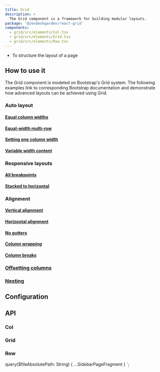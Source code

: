 ```yaml
---
title: Grid
description: >
  The Grid component is a framework for building modular layouts.
package: '@zendeskgarden/react-grid'
components:
  - grid/src/elements/Col.tsx
  - grid/src/elements/Grid.tsx
  - grid/src/elements/Row.tsx
---
```


<Usage>
  <Use>
    <ul>
      <li>To structure the layout of a page</li>
    </ul>
  </Use>
</Usage>

## How to use it

The Grid component is modeled on Bootstrap's Grid system. The following examples
link to corresponding Bootstrap documentation and demonstrate how advanced layouts
can be achieved using Grid.

### Auto layout

#### [Equal column widths](https://getbootstrap.com/docs/4.3/layout/grid/#equal-width)


<CodeExample code={EqualCode}>
  <Equal />
</CodeExample>

#### [Equal-width multi-row](https://getbootstrap.com/docs/4.3/layout/grid/#equal-width-multi-row)


<CodeExample code={EqualMultiCode}>
  <EqualMulti />
</CodeExample>

#### [Setting one column width](https://getbootstrap.com/docs/4.3/layout/grid/#setting-one-column-width)


<CodeExample code={OneColCode}>
  <OneCol />
</CodeExample>

#### [Variable width content](https://getbootstrap.com/docs/4.3/layout/grid/#variable-width-content)


<CodeExample code={VariableCode}>
  <Variable />
</CodeExample>

### Responsive layouts

#### [All breakpoints](https://getbootstrap.com/docs/4.3/layout/grid/#all-breakpoints)


<CodeExample code={AllBreakCode}>
  <AllBreak />
</CodeExample>

#### [Stacked to horizontal](https://getbootstrap.com/docs/4.3/layout/grid/#stacked-to-horizontal)


<CodeExample code={StackedCode}>
  <Stacked />
</CodeExample>

### Alignment

#### [Vertical alignment](https://getbootstrap.com/docs/4.3/layout/grid/#vertical-alignment)


<CodeExample code={VerticalCode}>
  <Vertical />
</CodeExample>

#### [Horizontal alignment](https://getbootstrap.com/docs/4.3/layout/grid/#horizontal-alignment)


<CodeExample code={HorizontalCode}>
  <Horizontal />
</CodeExample>

#### [No gutters](https://getbootstrap.com/docs/4.3/layout/grid/#no-gutters)


<CodeExample code={NoGuttersCode}>
  <NoGutters />
</CodeExample>

#### [Column wrapping](https://getbootstrap.com/docs/4.3/layout/grid/#column-wrapping)


<CodeExample code={ColumnWrappingCode}>
  <ColumnWrapping />
</CodeExample>

#### [Column breaks](https://getbootstrap.com/docs/4.3/layout/grid/#column-breaks)


<CodeExample code={ColumnBreaksCode}>
  <ColumnBreaks />
</CodeExample>

### [Offsetting columns](https://getbootstrap.com/docs/4.3/layout/grid/#offsetting-columns)


<CodeExample code={OffsetCode}>
  <Offset />
</CodeExample>

### [Nesting](https://getbootstrap.com/docs/4.3/layout/grid/#nesting)


<CodeExample code={NestingCode}>
  <Nesting />
</CodeExample>

## Configuration

<Configuration reactPackage={props.data.mdx.package} components={props.data.mdx.components} />

## API

### Col

<Component components={props.data.mdx.components} componentName="col" />

<PropSheet components={props.data.mdx.components} componentName="col" />

### Grid

<Component components={props.data.mdx.components} componentName="grid" />

<PropSheet components={props.data.mdx.components} componentName="grid" />

### Row

<Component components={props.data.mdx.components} componentName="row" />

<PropSheet components={props.data.mdx.components} componentName="row" />


  query($fileAbsolutePath: String) {
    ...SidebarPageFragment
  }
`;
